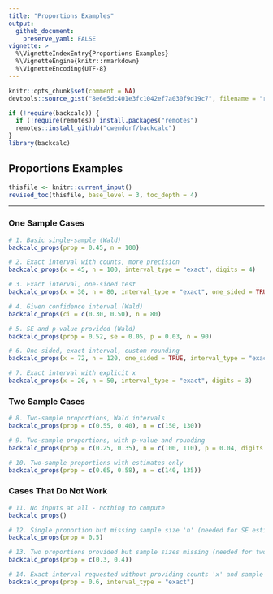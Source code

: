 ```yaml
---
title: "Proportions Examples"
output:
  github_document:
    preserve_yaml: FALSE
vignette: >
  %\VignetteIndexEntry{Proportions Examples}
  %\VignetteEngine{knitr::rmarkdown}
  %\VignetteEncoding{UTF-8}
---
```


```r
knitr::opts_chunk$set(comment = NA)
devtools::source_gist("8e6e5dc401e3fc1042ef7a030f9d19c7", filename = "revised_toc.R")
```

```r
if (!require(backcalc)) {
  if (!require(remotes)) install.packages("remotes")
  remotes::install_github("cwendorf/backcalc")
}
library(backcalc)
```

## Proportions Examples

```r
thisfile <- knitr::current_input()
revised_toc(thisfile, base_level = 3, toc_depth = 4)
```

---

### One Sample Cases

```r
# 1. Basic single-sample (Wald)
backcalc_props(prop = 0.45, n = 100)

# 2. Exact interval with counts, more precision
backcalc_props(x = 45, n = 100, interval_type = "exact", digits = 4)

# 3. Exact interval, one-sided test
backcalc_props(x = 30, n = 80, interval_type = "exact", one_sided = TRUE)

# 4. Given confidence interval (Wald)
backcalc_props(ci = c(0.30, 0.50), n = 80)

# 5. SE and p-value provided (Wald)
backcalc_props(prop = 0.52, se = 0.05, p = 0.03, n = 90)

# 6. One-sided, exact interval, custom rounding
backcalc_props(x = 72, n = 120, one_sided = TRUE, interval_type = "exact", digits = 4)

# 7. Exact interval with explicit x
backcalc_props(x = 20, n = 50, interval_type = "exact", digits = 3)
```

### Two Sample Cases

```r
# 8. Two-sample proportions, Wald intervals
backcalc_props(prop = c(0.55, 0.40), n = c(150, 130))

# 9. Two-sample proportions, with p-value and rounding
backcalc_props(prop = c(0.25, 0.35), n = c(100, 110), p = 0.04, digits = 4)

# 10. Two-sample proportions with estimates only
backcalc_props(prop = c(0.65, 0.58), n = c(140, 135))
```

### Cases That Do Not Work

```r
# 11. No inputs at all - nothing to compute
backcalc_props()

# 12. Single proportion but missing sample size 'n' (needed for SE estimation)
backcalc_props(prop = 0.5)

# 13. Two proportions provided but sample sizes missing (needed for two-sample calculation)
backcalc_props(prop = c(0.3, 0.4))

# 14. Exact interval requested without providing counts 'x' and sample size 'n'
backcalc_props(prop = 0.6, interval_type = "exact")
```

